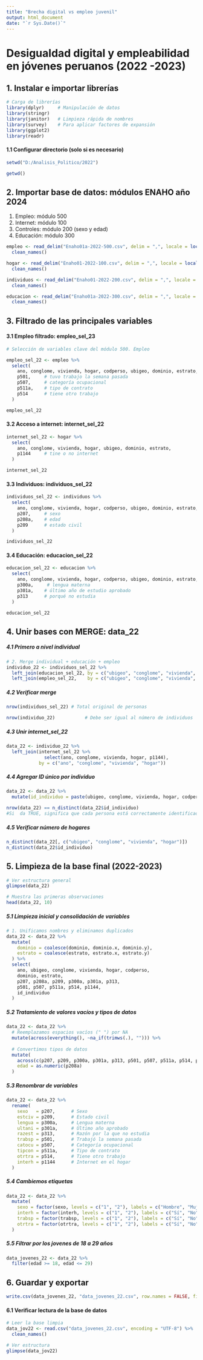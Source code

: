 ```yaml
---
title: "Brecha digital vs empleo juvenil"
output: html_document
date: "`r Sys.Date()`"
---
```


# Desigualdad digital y empleabilidad en jóvenes peruanos (2022 -2023)

## 1. Instalar e importar librerías

```r
# Carga de librerías
library(dplyr)     # Manipulación de datos
library(stringr)
library(janitor)   # Limpieza rápida de nombres
library(survey)    # Para aplicar factores de expansión
library(ggplot2)
library(readr)
```

#### 1.1 Configurar directorio (solo si es necesario)

```r
setwd("D:/Analisis_Politico/2022")

getwd()
```

## 2. Importar base de datos: módulos ENAHO año 2024

1.  Empleo: módulo 500
2.  Internet: módulo 100
3.  Controles: módulo 200 (sexo y edad)
4.  Educación: módulo 300

```r
empleo <- read_delim("Enaho01a-2022-500.csv", delim = ",", locale = locale(encoding = "LATIN1"), show_col_types = FALSE) %>%
  clean_names()
```

```r
hogar <- read_delim("Enaho01-2022-100.csv", delim = ",", locale = locale(encoding = "LATIN1"), show_col_types = FALSE) %>%
  clean_names()
```

```r
individuos <- read_delim("Enaho01-2022-200.csv", delim = ",", locale = locale(encoding = "LATIN1"), show_col_types = FALSE) %>%
  clean_names()
```

```r
educacion <- read_delim("Enaho01a-2022-300.csv", delim = ",", locale = locale(encoding = "LATIN1"), show_col_types = FALSE) %>%
  clean_names()
```

## 3. Filtrado de las principales variables

#### 3.1 Empleo filtrado: empleo_sel_23

```r
# Selección de variables clave del módulo 500. Empleo

empleo_sel_22 <- empleo %>%
  select(
    ano, conglome, vivienda, hogar, codperso, ubigeo, dominio, estrato,
    p501,     # tuvo trabajo la semana pasada
    p507,     # categoría ocupacional
    p511a,    # tipo de contrato
    p514      # tiene otro trabajo
  )
```

```r
empleo_sel_22
```

#### 3.2 Acceso a internet: internet_sel_22

```r
internet_sel_22 <- hogar %>%
  select(
    ano, conglome, vivienda, hogar, ubigeo, dominio, estrato,
    p1144     # tine o no internet 
  )
```

```r
internet_sel_22
```

#### 3.3 Individuos: individuos_sel_22

```r
individuos_sel_22 <- individuos %>%
  select(
    ano, conglome, vivienda, hogar, codperso, ubigeo, dominio, estrato, 
    p207,     # sexo
    p208a,    # edad
    p209      # estado civil
  )
```

```r
individuos_sel_22
```

#### 3.4 Educación: educacion_sel_22

```r
educacion_sel_22 <- educacion %>%
  select(
    ano, conglome, vivienda, hogar, codperso, ubigeo, dominio, estrato,
    p300a,     # lengua materna
    p301a,    # último año de estudio aprobado
    p313      # porqué no estudia
  )
```

```r
educacion_sel_22
```

## 4. Unir bases con MERGE: data_22

##### 4.1 Primero a nivel individual

```r
# 2. Merge individual + educación + empleo
individuo_22 <- individuos_sel_22 %>%
  left_join(educacion_sel_22, by = c("ubigeo", "conglome", "vivienda", "hogar", "codperso")) %>%
  left_join(empleo_sel_22,    by = c("ubigeo", "conglome", "vivienda", "hogar", "codperso"))
```

##### 4.2 Verificar merge

```r
nrow(individuos_sel_22) # Total original de personas

nrow(individuo_22)           # Debe ser igual al número de individuos
```

##### 4.3 Unir internet_sel_22

```r
data_22 <- individuo_22 %>%
  left_join(internet_sel_22 %>%
              select(ano, conglome, vivienda, hogar, p1144), 
            by = c("ano", "conglome", "vivienda", "hogar"))
```

##### 4.4 Agregar ID único por individuo

```r
data_22 <- data_22 %>%
  mutate(id_individuo = paste(ubigeo, conglome, vivienda, hogar, codperso, sep = "_"))

nrow(data_22) == n_distinct(data_22$id_individuo) 
#Si  da TRUE, significa que cada persona está correctamente identificada (sin duplicados)
```

##### 4.5 Verificar número de hogares 

```r
n_distinct(data_22[, c("ubigeo", "conglome", "vivienda", "hogar")]) 
n_distinct(data_22$id_individuo)
```

## 5. Limpieza de la base final (2022-2023)

```r
# Ver estructura general
glimpse(data_22)

```

```r
# Muestra las primeras observaciones
head(data_22, 10)
```

##### 5.1 Limpieza inicial y consolidación de variables

```r
# 1. Unificamos nombres y eliminamos duplicados
data_22 <- data_22 %>%
  mutate(
    dominio = coalesce(dominio, dominio.x, dominio.y),
    estrato = coalesce(estrato, estrato.x, estrato.y)
  ) %>%
  select(
    ano, ubigeo, conglome, vivienda, hogar, codperso,
    dominio, estrato,
    p207, p208a, p209, p300a, p301a, p313,
    p501, p507, p511a, p514, p1144,
    id_individuo
  )

```

##### 5.2 Tratamiento de valores vacíos y tipos de datos

```r
data_22 <- data_22 %>%
  # Reemplazamos espacios vacíos (" ") por NA
  mutate(across(everything(), ~na_if(trimws(.), ""))) %>%
  
  # Convertimos tipos de datos
  mutate(
    across(c(p207, p209, p300a, p301a, p313, p501, p507, p511a, p514, p1144), as.character),
    edad = as.numeric(p208a)
  )
```

##### 5.3 Renombrar de variables

```r
data_22 <- data_22 %>%
  rename(
    sexo   = p207,      # Sexo
    estciv = p209,      # Estado civil
    lengua = p300a,     # Lengua materna
    ultani = p301a,     # Último año aprobado
    razest = p313,      # Razón por la que no estudia
    trabsp = p501,      # Trabajó la semana pasada
    catocu = p507,      # Categoría ocupacional
    tipcon = p511a,     # Tipo de contrato
    otrtra = p514,      # Tiene otro trabajo
    interh = p1144      # Internet en el hogar
  )
```

##### 5.4 Cambiemos etiquetas

```r
data_22 <- data_22 %>%
  mutate(
    sexo = factor(sexo, levels = c("1", "2"), labels = c("Hombre", "Mujer")),
    interh = factor(interh, levels = c("1", "2"), labels = c("Sí", "No")),
    trabsp = factor(trabsp, levels = c("1", "2"), labels = c("Sí", "No")),
    otrtra = factor(otrtra, levels = c("1", "2"), labels = c("Sí", "No"))
  )
```

##### 5.5 Filtrar por los jovenes de 18 a 29 años

```r
data_jovenes_22 <- data_22 %>%
  filter(edad >= 18, edad <= 29)
```

## 6. Guardar y exportar

```r
write.csv(data_jovenes_22, "data_jovenes_22.csv", row.names = FALSE, fileEncoding = "UTF-8")
```

#### 6.1 Verificar lectura de la base de datos

```r
# Leer la base limpia
data_jov22 <- read.csv("data_jovenes_22.csv", encoding = "UTF-8") %>%
  clean_names()

# Ver estructura
glimpse(data_jov22)
```

